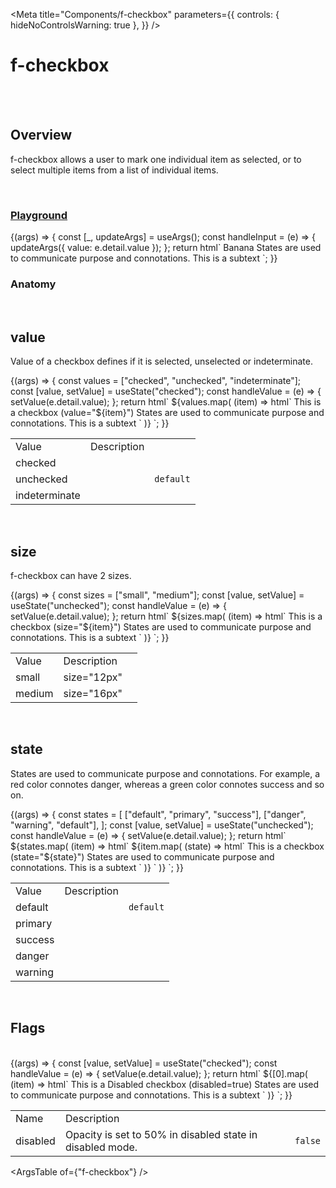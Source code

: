 
<Meta
  title="Components/f-checkbox"
  parameters={{
    controls: { hideNoControlsWarning: true },
  }}
/>

# f-checkbox

<br />
<br />

## Overview

<f-divider></f-divider>

f-checkbox allows a user to mark one individual item as selected, or to select multiple items from a list of individual items.

<br />

### [Playground](/story/components-f-checkbox--playground)

<Canvas>
  <Story
    name="Playground"
    argTypes={{
      value: { control: "radio", options: ["checked", "unchecked", "indeterminate"] },
      state: {
        control: "select",
        options: ["default", "success", "primary", "warning", "danger"],
      },
      size: {
        control: "radio",
        options: ["small", "medium"],
      },
      disabled: {
        control: "boolean",
      },
    }}
    args={{
      value: "checked",
      state: "default",
      size: "small",
      disabled: false,
    }}
  >
    {(args) => {
      const [_, updateArgs] = useArgs();
      const handleInput = (e) => {
        updateArgs({ value: e.detail.value });
      };
      return html`
        <f-div width="100%" padding="large">
          <f-div width="80%">
            <f-checkbox
              size=${args.size}
              value=${args.value}
              state=${args.state}
              ?disabled=${args.disabled}
              @input=${handleInput}
            >
              <f-div slot="label" padding="none">
                <f-text variant="para" size="small">Banana</f-text>
              </f-div>
              <f-div slot="description" gap="none" padding="none">
                <f-text variant="para" size="small" state="secondary"
                  >States are used to communicate purpose and connotations.
                </f-text>
              </f-div>
              <f-div slot="help" gap="none" padding="none">
                <f-text variant="para" size="small" state="secondary">This is a subtext </f-text>
              </f-div>
            </f-checkbox></f-div
          ></f-div
        >
      `;
    }}
  </Story>
</Canvas>

<br />

### Anatomy

<f-divider></f-divider>

<br />

## value

Value of a checkbox defines if it is selected, unselected or indeterminate.

<Canvas>
  <Story name="value">
    {(args) => {
      const values = ["checked", "unchecked", "indeterminate"];
      const [value, setValue] = useState("checked");
      const handleValue = (e) => {
        setValue(e.detail.value);
      };
      return html`
        <f-div width="100%" align="middle-center" padding="large" gap="medium">
          ${values.map(
            (item) => html`<f-div>
           <f-checkbox
              size="medium"
              .value=${item}
              @input=${handleValue}
            >
              <f-div slot="label" padding="none">
                <f-text variant="para" size="small">This is a checkbox (value="${item}")</f-text>
              </f-div>
              <f-div slot="description" gap="none" padding="none">
                <f-text variant="para" size="small" state="secondary"
                  >States are used to communicate purpose and connotations.
                </f-text>
              </f-div>
              <f-div slot="help" gap="none" padding="none">
                <f-text variant="para" size="small" state="secondary">This is a subtext </f-text>
              </f-div>
            </f-checkbox></f-div
        ></f-div
      >`
          )}
        </f-div>
      `;
    }}
  </Story>
</Canvas>

<table class="custom-table">
  <tbody>
    <tr>
      <td>Value</td>
      <td>Description</td>
      <td></td>
    </tr>
    <tr>
      <td>checked</td>
      <td></td>
      <td></td>
    </tr>
    <tr>
      <td>unchecked</td>
      <td></td>
      <td>
        <code>default</code>
      </td>
    </tr>
    <tr>
      <td>indeterminate</td>
      <td></td>
      <td></td>
    </tr>
  </tbody>
</table>

<br />

## size

<f-divider></f-divider>

f-checkbox can have 2 sizes.

<Canvas>
  <Story name="size">
    {(args) => {
      const sizes = ["small", "medium"];
      const [value, setValue] = useState("unchecked");
      const handleValue = (e) => {
        setValue(e.detail.value);
      };
      return html`
        <f-div width="100%" align="top-center" padding="large" gap="medium">
          ${sizes.map(
            (item) => html`<f-div>
          <f-checkbox
              .size=${item}
              .value=${value}
              @input=${handleValue}
            >
              <f-div slot="label" padding="none">
                <f-text variant="para" size="small">This is a checkbox (size="${item}")</f-text>
              </f-div>
              <f-div slot="description" gap="none" padding="none">
                <f-text variant="para" size="small" state="secondary"
                  >States are used to communicate purpose and connotations.
                </f-text>
              </f-div>
              <f-div slot="help" gap="none" padding="none">
                <f-text variant="para" size="small" state="secondary">This is a subtext </f-text>
              </f-div>
            </f-checkbox></f-div
        ></f-div
      >`
          )}
        </f-div>
      `;
    }}
  </Story>
</Canvas>

<table class="custom-table">
  <tbody>
    <tr>
      <td>Value</td>
      <td>Description</td>
      <td></td>
    </tr>
    <tr>
      <td>small</td>
      <td>size="12px"</td>
      <td></td>
    </tr>
    <tr>
      <td>medium</td>
      <td>size="16px"</td>
      <td></td>
    </tr>
  </tbody>
</table>

<br />

## state

<f-divider></f-divider>

States are used to communicate purpose and connotations. For example, a red color connotes danger, whereas a green color connotes success and so on.

<Canvas>
  <Story name="state">
    {(args) => {
      const states = [
        ["default", "primary", "success"],
        ["danger", "warning", "default"],
      ];
      const [value, setValue] = useState("unchecked");
      const handleValue = (e) => {
        setValue(e.detail.value);
      };
      return html`
        <f-div direction="column" gap="medium">
          ${states.map(
            (item) => html` <f-div align="middle-center" padding="large" gap="medium">
              ${item.map(
                (state) => html`<f-div
                  ><f-checkbox size="medium" .value=${value} .state=${state} @input=${handleValue}>
                    <f-div slot="label" padding="none">
                      <f-text variant="para" size="small"
                        >This is a checkbox (state="${state}")</f-text
                      >
                    </f-div>
                    <f-div slot="description" gap="none" padding="none">
                      <f-text variant="para" size="small" state="secondary"
                        >States are used to communicate purpose and connotations.
                      </f-text>
                    </f-div>
                    <f-div slot="help" gap="none" padding="none">
                      <f-text variant="para" size="small" state="secondary"
                        >This is a subtext
                      </f-text>
                    </f-div>
                  </f-checkbox></f-div
                >`
              )}
            </f-div>`
          )}
        </f-div>
      `;
    }}
  </Story>
</Canvas>

<table class="custom-table">
  <tbody>
    <tr>
      <td>Value</td>
      <td>Description</td>
      <td></td>
    </tr>
    <tr>
      <td>default</td>
      <td></td>
      <td>
        <code>default</code>
      </td>
    </tr>
    <tr>
      <td>primary</td>
      <td></td>
      <td> </td>
    </tr>
    <tr>
      <td>success</td>
      <td></td>
      <td></td>
    </tr>
    <tr>
      <td>danger</td>
      <td></td>
      <td></td>
    </tr>
    <tr>
      <td>warning</td>
      <td></td>
      <td></td>
    </tr>
  </tbody>
</table>

<br />

## Flags

<f-divider></f-divider>

<br />

<Canvas>
  <Story name="Flags">
    {(args) => {
      const [value, setValue] = useState("checked");
      const handleValue = (e) => {
        setValue(e.detail.value);
      };
      return html`
        <f-div width="100%" align="top-center" padding="large" gap="medium">
          ${[0].map(
            (item) => html`<f-div>
          <f-checkbox
              size="medium"
              .value=${value}
              @input=${handleValue}
              ?disabled=${true}
            >
              <f-div slot="label" padding="none">
                <f-text variant="para" size="small">This is a Disabled checkbox (disabled=true)</f-text>
              </f-div>
              <f-div slot="description" gap="none" padding="none">
                <f-text variant="para" size="small" state="secondary"
                  >States are used to communicate purpose and connotations.
                </f-text>
              </f-div>
              <f-div slot="help" gap="none" padding="none">
                <f-text variant="para" size="small" state="secondary">This is a subtext </f-text>
              </f-div>
            </f-checkbox></f-div
        ></f-div
      >`
          )}
        </f-div>
      `;
    }}
  </Story>
</Canvas>

<table class="custom-table">
  <tbody>
    <tr>
      <td>Name</td>
      <td>Description</td>
      <td></td>
    </tr>
    <tr>
      <td>disabled</td>
      <td>Opacity is set to 50% in disabled state in disabled mode.</td>
      <td>
        <code>false</code>
      </td>
    </tr>
  </tbody>
</table>

<ArgsTable of={"f-checkbox"} />
